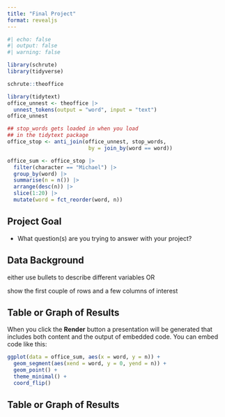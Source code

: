 ---
title: "Final Project"
format: revealjs
---

```{r}
#| echo: false
#| output: false
#| warning: false

library(schrute)
library(tidyverse)

schrute::theoffice

library(tidytext)
office_unnest <- theoffice |>
  unnest_tokens(output = "word", input = "text")
office_unnest

## stop_words gets loaded in when you load
## in the tidytext package
office_stop <- anti_join(office_unnest, stop_words,
                          by = join_by(word == word))

office_sum <- office_stop |> 
  filter(character == "Michael") |>
  group_by(word) |>
  summarise(n = n()) |>
  arrange(desc(n)) |>
  slice(1:20) |>
  mutate(word = fct_reorder(word, n))
```

## Project Goal

* What question(s) are you trying to answer with your project?

## Data Background

either use bullets to describe different variables OR

show the first couple of rows and a few columns of interest

## Table or Graph of Results

When you click the **Render** button a presentation will be generated that includes both content and the output of embedded code. You can embed code like this:

```{r}

ggplot(data = office_sum, aes(x = word, y = n)) +
  geom_segment(aes(xend = word, y = 0, yend = n)) +
  geom_point() +
  theme_minimal() +
  coord_flip()
```

## Table or Graph of Results
